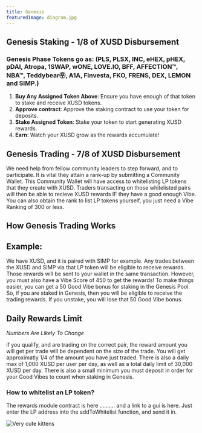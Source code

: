 ```yaml
---
title: Genesis
featuredImage: diagram.jpg
---
```



## Genesis Staking - 1/8 of XUSD Disbursement 

### Genesis Phase Tokens go as: (PLS, PLSX, INC, eHEX, pHEX, pDAI, Atropa, 1SWAP, wONE, LOVE.IO, BFF, AFFECTION™, NBA™, Teddybear㉾, A1A, Finvesta, FKO, FRENS, DEX, LEMON and SIMP.)
1. **Buy Any Assigned Token Above**: Ensure you have enough of that token to stake and receive XUSD tokens.
2. **Approve contract**: Approve the staking contract to use your token for deposits.
3. **Stake Assigned Token**:  Stake your token to start generating XUSD rewards.
4. **Earn**: Watch your XUSD grow as the rewards accumulate!

## Genesis Trading - 7/8 of XUSD Disbursement 

We need help from fellow community leaders to step forward, and to participate. It is vital they attain a rank-up by submitting a Community Wallet. This Community Wallet will have access to whitelisting LP tokens that they create with XUSD. Traders transacting on those whitelisted pairs will then be able to recieve XUSD rewards IF they have a good enough Vibe.
You can also obtain the rank to list LP tokens yourself, you just need a Vibe Ranking of 300 or less. 

## How Genesis Trading Works

## **Example:**
We have XUSD, and it is paired with SIMP for example. Any trades between the XUSD and SIMP via that LP token will be eligible to receive rewards. Those rewards will be sent to your wallet in the same transaction. However, you must also have a Vibe Score of 450 to get the rewards!
To make things easier, you can get a 50 Good Vibe bonus for staking in the Genesis Pool. So, if you are staked in Genesis, then you will be eligible to receive the trading rewards. If you unstake, you will lose that 50 Good Vibe bonus. 

## Daily Rewards Limit

*Numbers Are Likely To Change*

if you qualify, and are trading on the correct pair, the reward amount you will get per trade will be dependent on the size of the trade. You will get approximatly 1/4 of the amount you have just traded. There is also a daily max of 1,000 XUSD per user per day, as well as a total daily limit of 30,000 XUSD per day.
There is also a small minimum you must deposit in order for your Good Vibes to count when staking in Genesis. 

### How to whitelist an LP token?

The rewards module contract is here .......... and a link to a gui is here. Just enter the LP address into the addToWhitelist function, and send it in.



![Very cute kittens](/diagram.jpg 'XUSD')

